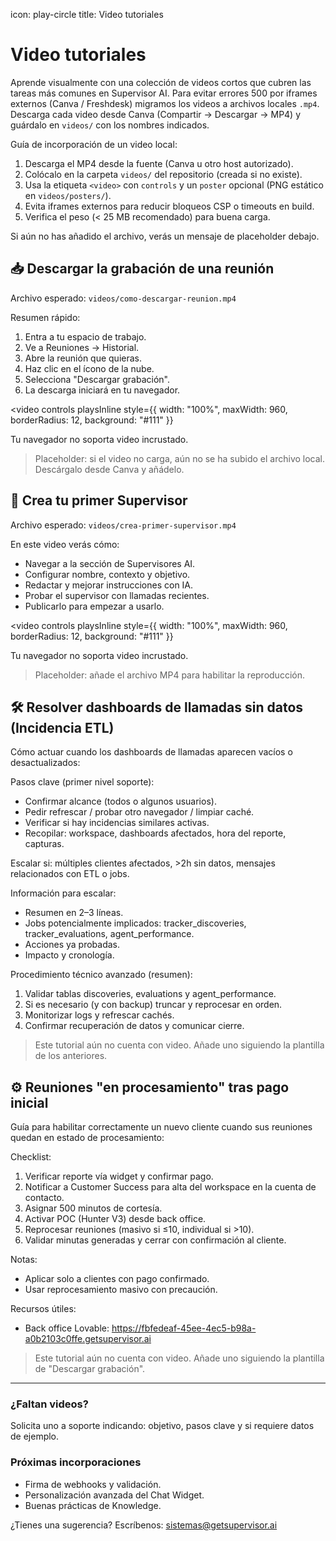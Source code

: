 icon: play-circle
title: Video tutoriales

# Video tutoriales

Aprende visualmente con una colección de videos cortos que cubren las tareas más comunes en Supervisor AI. Para evitar errores 500 por iframes externos (Canva / Freshdesk) migramos los videos a archivos locales `.mp4`. Descarga cada video desde Canva (Compartir → Descargar → MP4) y guárdalo en `videos/` con los nombres indicados.

Guía de incorporación de un video local:

1. Descarga el MP4 desde la fuente (Canva u otro host autorizado).
2. Colócalo en la carpeta `videos/` del repositorio (creada si no existe).
3. Usa la etiqueta `<video>` con `controls` y un `poster` opcional (PNG estático en `videos/posters/`).
4. Evita iframes externos para reducir bloqueos CSP o timeouts en build.
5. Verifica el peso (< 25 MB recomendado) para buena carga.

Si aún no has añadido el archivo, verás un mensaje de placeholder debajo.

## 📥 Descargar la grabación de una reunión

Archivo esperado: `videos/como-descargar-reunion.mp4`

Resumen rápido:

1. Entra a tu espacio de trabajo.
2. Ve a Reuniones → Historial.
3. Abre la reunión que quieras.
4. Haz clic en el ícono de la nube.
5. Selecciona "Descargar grabación".
6. La descarga iniciará en tu navegador.

<video
  controls
  playsInline
  style={{ width: "100%", maxWidth: 960, borderRadius: 12, background: "#111" }}
>
  <source src="/videos/como-descargar-reunion.mp4" type="video/mp4" />
  Tu navegador no soporta video incrustado.
</video>

> Placeholder: si el video no carga, aún no se ha subido el archivo local. Descárgalo desde Canva y añádelo.

## 🚀 Crea tu primer Supervisor

Archivo esperado: `videos/crea-primer-supervisor.mp4`

En este video verás cómo:

- Navegar a la sección de Supervisores AI.
- Configurar nombre, contexto y objetivo.
- Redactar y mejorar instrucciones con IA.
- Probar el supervisor con llamadas recientes.
- Publicarlo para empezar a usarlo.

<video
  controls
  playsInline
  style={{ width: "100%", maxWidth: 960, borderRadius: 12, background: "#111" }}
>
  <source src="/videos/crea-primer-supervisor.mp4" type="video/mp4" />
  Tu navegador no soporta video incrustado.
</video>

> Placeholder: añade el archivo MP4 para habilitar la reproducción.

## 🛠️ Resolver dashboards de llamadas sin datos (Incidencia ETL)

Cómo actuar cuando los dashboards de llamadas aparecen vacíos o desactualizados:

Pasos clave (primer nivel soporte):

- Confirmar alcance (todos o algunos usuarios).
- Pedir refrescar / probar otro navegador / limpiar caché.
- Verificar si hay incidencias similares activas.
- Recopilar: workspace, dashboards afectados, hora del reporte, capturas.

Escalar si: múltiples clientes afectados, >2h sin datos, mensajes relacionados con ETL o jobs.

Información para escalar:

- Resumen en 2–3 líneas.
- Jobs potencialmente implicados: tracker_discoveries, tracker_evaluations, agent_performance.
- Acciones ya probadas.
- Impacto y cronología.

Procedimiento técnico avanzado (resumen):

1. Validar tablas discoveries, evaluations y agent_performance.
2. Si es necesario (y con backup) truncar y reprocesar en orden.
3. Monitorizar logs y refrescar cachés.
4. Confirmar recuperación de datos y comunicar cierre.

> Este tutorial aún no cuenta con video. Añade uno siguiendo la plantilla de los anteriores.

## ⚙️ Reuniones "en procesamiento" tras pago inicial

Guía para habilitar correctamente un nuevo cliente cuando sus reuniones quedan en estado de procesamiento:

Checklist:

1. Verificar reporte vía widget y confirmar pago.
2. Notificar a Customer Success para alta del workspace en la cuenta de contacto.
3. Asignar 500 minutos de cortesía.
4. Activar POC (Hunter V3) desde back office.
5. Reprocesar reuniones (masivo si ≤10, individual si >10).
6. Validar minutas generadas y cerrar con confirmación al cliente.

Notas:

- Aplicar solo a clientes con pago confirmado.
- Usar reprocesamiento masivo con precaución.

Recursos útiles:

- Back office Lovable: https://fbfedeaf-45ee-4ec5-b98a-a0b2103c0ffe.getsupervisor.ai

> Este tutorial aún no cuenta con video. Añade uno siguiendo la plantilla de "Descargar grabación".

---

### ¿Faltan videos?

Solicita uno a soporte indicando: objetivo, pasos clave y si requiere datos de ejemplo.

### Próximas incorporaciones

- Firma de webhooks y validación.
- Personalización avanzada del Chat Widget.
- Buenas prácticas de Knowledge.

¿Tienes una sugerencia? Escríbenos: sistemas@getsupervisor.ai

